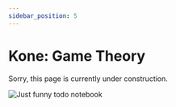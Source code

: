 ```yaml
---
sidebar_position: 5
---
```


# Kone: Game Theory

Sorry, this page is currently under construction.

![Just funny todo notebook](./img/todo.jpg)

